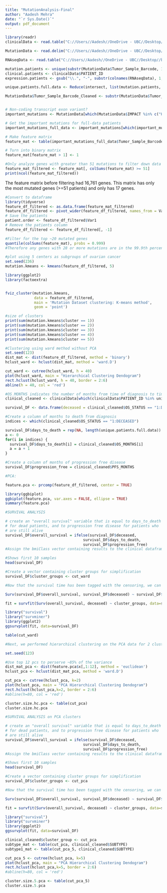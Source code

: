 ```yaml
---
title: "MutationAnalysis-Final"
author: "Aadesh Mehra"
date: "`r Sys.Date()`"
output: pdf_document
---
```


```r
library(readr)
clinicalData <- read.table("C://Users//Aadesh//OneDrive - UBC//Desktop//bmeg - third//BMEG310 Project//BMEG310Project//TCGA-BRCA//data_clinical_patient.txt", sep="\t", header=TRUE)

MutationData <- read.delim("C://Users//Aadesh//OneDrive - UBC//Desktop//bmeg - third//BMEG310 Project//BMEG310Project//TCGA-BRCA//data_mutations.txt")

RNAseqData <- read.table("C://Users//Aadesh//OneDrive - UBC//Desktop//bmeg - third//BMEG310 Project//BMEG310Project//TCGA-BRCA//RNAseq_BRCA.csv", sep=",", header=TRUE)
```


```r

mutation.patients <- unique(substr(MutationData$Tumor_Sample_Barcode, 1, 12))
clinical.patients <- clinicalData$PATIENT_ID
expression.patients <- gsub("\\.", "-", substr(colnames(RNAseqData), 1, 12)[-1])

unique.patients.full.data <- Reduce(intersect, list(mutation.patients, clinical.patients, expression.patients))

MutationData$Tumor_Sample_Barcode_Cleaned <- substr(MutationData$Tumor_Sample_Barcode, 1, 12)



```

```r

# Non-coding transcript exon variant?
important_mutations <- MutationData[which(MutationData$IMPACT %in% c("HIGH", "MODERATE")), ]

# Get the important mutations for full-data patients
important_mutations_full_data <- important_mutations[which(important_mutations$Tumor_Sample_Barcode_Cleaned %in% unique.patients.full.data), ]

# Make feature matrix
feature_mat <- table(important_mutations_full_data$Tumor_Sample_Barcode_Cleaned, important_mutations_full_data$Hugo_Symbol)

# Turn into binary matrix
feature_mat[feature_mat > 1] <- 1

```

```r
#Only analyze genes with greater than 51 mutations to filter down data
feature_mat_filtered <- feature_mat[, colSums(feature_mat) >= 51]
print(ncol(feature_mat_filtered))
```
The feature matrix before filtering had 16,761 genes. This matrix has only the most mutated genes (>=51 patients) and only has 17 genes.

```r
#Convert to dataframe
library(tidyverse)
feature_df_filtered <- as.data.frame(feature_mat_filtered)
feature_df_filtered <- pivot_wider(feature_df_filtered, names_from = Var2, values_from = Freq)
# Save the patients
patient.order <- feature_df_filtered$Var1
# Remove the patients column
feature_df_filtered <- feature_df_filtered[, -1]

```

```r
#Filter for the top ~20 mutated genes
quantile(colSums(feature_mat), probs = 0.999)
#Therefore any genes with 28 or more mutations are in the 99.9th percentile.

```

```r
#plot using 5 centers as subgroups of ovarian cancer
set.seed(236)
mutation.kmeans <- kmeans(feature_df_filtered, 5)

library(ggplot2)
library(factoextra)


fviz_cluster(mutation.kmeans, 
             data = feature_df_filtered,
             main = 'Mutation Dataset clustering: K-means method',
             geom = 'point')
```
```r
#size of clusters
print(sum(mutation.kmeans$cluster == 1))
print(sum(mutation.kmeans$cluster == 2))
print(sum(mutation.kmeans$cluster == 3))
print(sum(mutation.kmeans$cluster == 4))
print(sum(mutation.kmeans$cluster == 5))
```


```r
#Clustering using ward method without PCA
set.seed(123)
dist_mat <- dist(feature_df_filtered, method = 'binary')
hclust_ward <- hclust(dist_mat, method = 'ward.D')
```

```r
cut_ward <- cutree(hclust_ward, h = 40)
plot(hclust_ward, main = "Hierarchical Clustering Dendogram")
rect.hclust(hclust_ward, h = 40, border = 2:6)
abline(h = 40, col = 'red')
```

```r

#OS_MONTHS indicates the number of months from time of diagnosis to time of death or last follow up
clinical_cleaned <- clinicalData[which(clinicalData$PATIENT_ID %in% unique.patients.full.data) ,]

survival_DF <- data.frame(deceased = clinical_cleaned$OS_STATUS == "1:DECEASED")

#Create a column of months to death from diagnosis
indices <- which(clinical_cleaned$OS_STATUS == "1:DECEASED")

survival_DF$days_to_death = rep(NA, length(unique.patients.full.data))
a <- 0
for(i in indices) {
  survival_DF$days_to_death[i] = clinical_cleaned$OS_MONTHS[i]
  a = a + 1
}

#Create a column of months of progression free disease
survival_DF$progression_free = clinical_cleaned$PFS_MONTHS
```

```r
#PCA:

feature.pca <- prcomp(feature_df_filtered, center = TRUE)

library(ggbiplot)
ggbiplot(feature.pca, var.axes = FALSE, ellipse = TRUE)
summary(feature.pca)
```


```r
#SURVIVAL ANALYSIS

# create an "overall survival" variable that is equal to days_to_death
# for dead patients, and to progression free disease for patients who
# are still alive
survival_DF$overall_survival = ifelse(survival_DF$deceased,
                                   survival_DF$days_to_death,
                                   survival_DF$progression_free)
#Assign the bmiClass vector containing results to the clinical dataframe

#Shows first 10 samples
head(survival_DF)

#Create a vector containing cluster groups for simplification
survival_DF$cluster_groups <- cut_ward

#Now that the survival time has been tagged with the censoring, we can add the categorical independent variable  `cluster groups`, and effectively create a formula

Surv(survival_DF$overall_survival, survival_DF$deceased) ~ survival_DF$cluster_groups

fit = survfit(Surv(overall_survival, deceased) ~ cluster_groups, data=survival_DF)

library("survival")
library("survminer")
library(ggplot2)
ggsurvplot(fit, data=survival_DF)

```

```r
table(cut_ward)
```

```r
#Next, we performed hierarchical clustering on the PCA data for 2 clusters.

set.seed(123)

#Use top 12 pcs to perserve ~85% of the variance
dist_mat_pca <- dist(feature.pca$x[,1:12], method = 'euclidean')
hclust_pca <- hclust(dist_mat_pca, method = 'ward.D')
```

```r
cut_pca <- cutree(hclust_pca, k=2)
plot(hclust_pca, main = "PCA Hierarchical Clustering Dendogram")
rect.hclust(hclust_pca,k=2, border = 2:6)
#abline(h=80, col = 'red')

cluster.size.hc.pca <- table(cut_pca)
cluster.size.hc.pca
```
```r
#SURVIVAL ANALYSIS on PCA clusters

# create an "overall survival" variable that is equal to days_to_death
# for dead patients, and to progression free disease for patients who
# are still alive
survival_DF$overall_survival = ifelse(survival_DF$deceased,
                                   survival_DF$days_to_death,
                                   survival_DF$progression_free)
#Assign the bmiClass vector containing results to the clinical dataframe

#Shows first 10 samples
head(survival_DF)

#Create a vector containing cluster groups for simplification
survival_DF$cluster_groups <- cut_pca

#Now that the survival time has been tagged with the censoring, we can add the categorical independent variable  `cluster groups`, and effectively create a formula

Surv(survival_DF$overall_survival, survival_DF$deceased) ~ survival_DF$cluster_groups

fit = survfit(Surv(overall_survival, deceased) ~ cluster_groups, data=survival_DF)

library("survival")
library("survminer")
library(ggplot2)
ggsurvplot(fit, data=survival_DF)
```

```r
clinical_cleaned$cluster_group <- cut_pca
subtype_mat <- table(cut_pca, clinical_cleaned$SUBTYPE)
subtype1_mat <- table(cut_pca_5, clinical_cleaned$SUBTYPE)

```

```r
cut_pca_5 <- cutree(hclust_pca, k=5)
plot(hclust_pca, main = "PCA Hierarchical Clustering Dendogram")
rect.hclust(hclust_pca,k=5, border = 2:6)
#abline(h=80, col = 'red')

cluster.size.5.pca <- table(cut_pca_5)
cluster.size.5.pca
```



